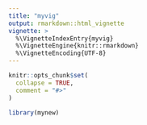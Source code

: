 ---
title: "myvig"
output: rmarkdown::html_vignette
vignette: >
  %\VignetteIndexEntry{myvig}
  %\VignetteEngine{knitr::rmarkdown}
  %\VignetteEncoding{UTF-8}
---

```{r, include = FALSE}
knitr::opts_chunk$set(
  collapse = TRUE,
  comment = "#>"
)
```

```{r setup}
library(mynew)
```
